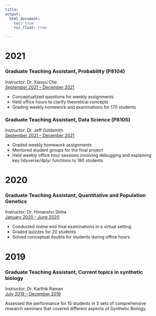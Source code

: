 ```yaml
---
title: 
output:
  html_document:
    toc: true
    toc_float: true

---
```

# 2021
### Graduate Teaching Assistant, Probability (P8104)
Instructor: Dr. Xiaoyu Che
<u> <br> September 2021 – December 2021 </u>

* Conceptualized questions for weekly assignments 
* Held office hours to clarify theoretical concepts
* Grading weekly homework and examinations for 170 students

### Graduate Teaching Assistant, Data Science (P8105)
Instructor: Dr. Jeff Goldsmith
<u> <br> September 2021 – December 2021 </u>

* Graded weekly homework assignments
* Mentored student groups for the final project
* Held weekly office hour sessions involving debugging and explaining key tidyverse/dplyr functions to 180 students


# 2020
### Graduate Teaching Assistant, Quantitative and Population Genetics 
Instructor: Dr. Himanshu Sinha
<u> <br> January 2020 - June 2020 </u>

* Conducted online end final examinations in a virtual setting
* Graded quizzes for 20 students 
* Solved conceptual doubts for students during office hours

# 2019
### Graduate Teaching Assistant, Current topics in synthetic biology 
Instructor: Dr. Karthik Raman
<u> <br> July 2019 – December 2019 </u> 

Assessed the performance for 15 students in 3 sets of comprehensive research seminars that covered different aspects of Synthetic Biology.

